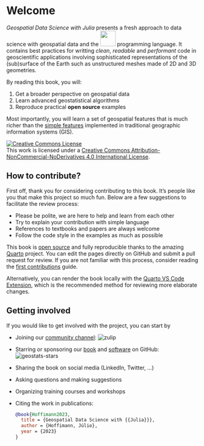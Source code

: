 # Welcome {.unnumbered}

*Geospatial Data Science with Julia* presents a fresh
approach to data science with geospatial data and the
[![](images/julia.svg){fig-alt="Julia" width=40px}](https://julialang.org)
programming language.
It contains best practices for writting *clean*, *readable*
and *performant* code in geoscientific applications
involving sophisticated representations of the (sub)surface
of the Earth such as unstructured meshes made of 2D and
3D geometries.

By reading this book, you will:

1. Get a broader perspective on geospatial data
2. Learn advanced geostatistical algorithms
3. Reproduce practical **open source** examples

Most importantly, you will learn a set of geospatial features
that is much richer than the
[simple features](https://en.wikipedia.org/wiki/Simple_Features)
implemented in traditional geographic information systems (GIS).

<a rel="license" href="http://creativecommons.org/licenses/by-nc-nd/4.0/"><img alt="Creative Commons License" style="border-width:0" src="https://i.creativecommons.org/l/by-nc-nd/4.0/88x31.png" /></a><br />This work is licensed under a <a rel="license" href="http://creativecommons.org/licenses/by-nc-nd/4.0/">Creative Commons Attribution-NonCommercial-NoDerivatives 4.0 International License</a>.

## How to contribute?

First off, thank you for considering contributing to this book.
It's people like you that make this project so much fun. Below
are a few suggestions to facilitate the review process:

- Please be polite, we are here to help and learn from each other
- Try to explain your contribution with simple language
- References to textbooks and papers are always welcome
- Follow the code style in the examples as much as possible

This book is [open source](https://github.com/juliohm/geospatial-data-science-with-julia)
and fully reproducible thanks to the amazing
[Quarto](https://quarto.org) project. You can edit the pages
directly on GitHub and submit a pull request for review.
If you are not familiar with this process, consider reading
the [first contributions](https://github.com/firstcontributions/first-contributions) guide.

Alternatively, you can render the book locally with the
[Quarto VS Code Extension](https://marketplace.visualstudio.com/items?itemName=quarto.quarto),
which is the recommended method for reviewing more elaborate changes.

## Getting involved

If you would like to get involved with the project, you can start by

- Joining our [community channel](https://julialang.zulipchat.com/#narrow/stream/276201-geostats.2Ejl):
  ![zulip](images/zulip.png)
- Starring or sponsoring our [book](https://github.com/JuliaEarth/geospatial-data-science-with-julia) and
  [software](https://github.com/JuliaEarth/GeoStats.jl) on GitHub:
  ![geostats-stars](images/geostats-stars.png)
- Sharing the book on social media (LinkedIn, Twitter, ...)
- Asking questions and making suggestions
- Organizing training courses and workshops
- Citing the work in publications:
  ```bibtex
  @book{Hoffimann2023,
    title = {Geospatial Data Science with {{Julia}}},
    author = {Hoffimann, Júlio},
    year = {2023}
  }
  ```